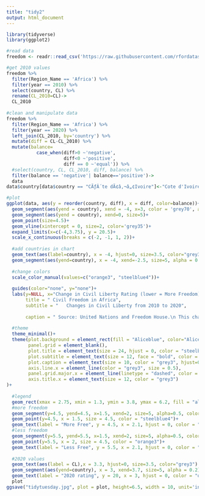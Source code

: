 ```yaml
---
title: "tidy2"
output: html_document
---
```


```r
library(tidyverse)
library(ggplot2)
```

```r
#read data
freedom <- readr::read_csv('https://raw.githubusercontent.com/rfordatascience/tidytuesday/master/data/2022/2022-02-22/freedom.csv')

#get 2010 values
freedom %>% 
  filter(Region_Name == 'Africa') %>% 
  filter(year == 2010) %>% 
  select(country, CL) %>% 
  rename(CL_2010=CL)->
  CL_2010
  
#clean and manipulate data
freedom %>% 
  filter(Region_Name == 'Africa') %>% 
  filter(year == 2020) %>% 
  left_join(CL_2010, by='country') %>% 
  mutate(diff = CL-CL_2010) %>% 
  mutate(balance=
           case_when(diff>0 ~'negative',
                     diff<0 ~'positive',
                     diff == 0 ~'equal')) %>% 
  #select(country, CL, CL_2010, diff, balance) %>% 
  filter(balance == 'negative'| balance=='positive')->
  data
data$country[data$country == "CÃƒÂ´te dÃ¢â‚¬â„¢Ivoire"]<-"Cote d'Ivoire"
```

```r
#plot
ggplot(data, aes(y = reorder(country, diff), x = diff, color=balance))+
  geom_segment(aes(yend = country), xend = -4, x=3, color = 'grey70', alpha = 0.3, size=5)+
  geom_segment(aes(yend = country), xend=0, size=5)+
  geom_point(size=4.5)+
  geom_vline(xintercept = 0, size=2, color='grey35')+
  expand_limits(x=c(-4,3.75), y = 20.5)+
  scale_x_continuous(breaks = c(-2, -1, 1, 2))+
  
  #add countries in chart
  geom_text(aes(label=country), x = -4, hjust=0, size=3.5, color="grey3")+
  geom_segment(aes(yend=country), x = -4, xend=-2.5, size=5, alpha = 0.2)+
  
  #change colors
  scale_color_manual(values=c("orange3", "steelblue4"))+
  
  guides(color="none", y="none")+
  labs(y=NULL, x="Change in Civil Liberty Rating (lower = More Freedom)",
       title = " Civil Freedom in Africa",
       subtitle = "   Changes in Civil Liberty from 2010 to 2020",
       
       caption = " Source: United Nations and Freedom House.\n This chart shows the countries with the largest changes in civil liberty rating between 2010 and 2020.\n Excludes countries where there has been no change.")+
  
  #theme
  theme_minimal()+
  theme(plot.background = element_rect(fill = "Aliceblue", color="Aliceblue"),
        panel.grid = element_blank(),
        plot.title = element_text(size = 24, hjust = 0, color = "steelblue4", face = "bold"),
        plot.subtitle = element_text(size = 12, face = "bold", color = "Orange3", hjust = 0),
        plot.caption = element_text(size = 10, color = "grey3", hjust=0),
        axis.line.x = element_line(color = "grey3", size = 0.5),
        panel.grid.major.x = element_line(linetype = "dashed", color = "grey3"),
        axis.title.x = element_text(size = 12, color = "grey3")
)+
  
  #legend
  geom_rect(xmax = 2.75, xmin = 1.3, ymin = 3.8, ymax = 6.2, fill = "aliceblue", color ="steelblue4")+
  #more freedom
  geom_segment(y=4.5, yend=4.5, x=1.5, xend=2, size=5, alpha=0.5, color='steelblue4')+
  geom_point(y=4.5, x = 1.5, size = 4.5, color = "steelblue4")+
  geom_text(label = "More Free", y = 4.5, x = 2.1, hjust = 0, color = "steelblue4", size = 3.5)+
  #less freedom
  geom_segment(y=5.5, yend=5.5, x=1.5, xend=2, size=5, alpha=0.5, color='orange3')+
  geom_point(y=5.5, x = 2, size = 4.5, color = "orange3")+
  geom_text(label = "Less Free", y = 5.5, x = 2.1, hjust = 0, color = "orange3", size = 3.5)+
  
  #2020 values
  geom_text(aes(label = CL),x = 3.3, hjust=0, size=3.5, color="grey3") +
  geom_segment(aes(yend=country), x = 3, xend=3.7, size=5, alpha = 0.2)+
  geom_text(label = "2020 rating", y = 20, x = 3, hjust = 0, color = "orange3")->
  plot
ggsave("tidytuesday.jpg", plot = plot, height=6.5, width = 10, unit='in')
```







